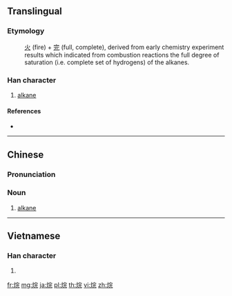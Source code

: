 ==Translingual==

===Etymology===
: [[火]] (fire) + [[完]] (full, complete), derived from early chemistry experiment results which indicated from combustion reactions the full degree of saturation (i.e. complete set of hydrogens) of the alkanes.

===Han character===
{{Han char|rn=86|rad=火|as=07|sn=11|four=93811|canj=FJMU|ids=⿰火完}}

# [[alkane]]

====References====
* {{Han ref|kx=0671.190|dkj=19047|hdz=32206.010|uh=70F7|ud=28919|bh=D64A|bd=54858}}

----

==Chinese==
{{zh-forms}}

===Pronunciation===
{{zh-pron
|m=wán
|c=jyun4,jyun4-2
|cat=n
}}

===Noun===
{{zh-noun}}

# [[alkane]]

----

==Vietnamese==

===Han character===
{{vi-hantu|[[hoàn]]|rs=火07}}

# {{defn|lang=vi|sort=火07}}

[[fr:烷]]
[[mg:烷]]
[[ja:烷]]
[[pl:烷]]
[[th:烷]]
[[vi:烷]]
[[zh:烷]]